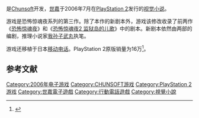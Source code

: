 {{expand|time=2015-02-12T16:20:33+00:00}}
{{refimprove|time=2015-02-12T16:20:33+00:00}}
{{NoteTA
| G1=Games
}}
{{Infobox VG
| title = 恐怖惊魂夜×3<br />三日月岛事件的真相
| japanese = かまいたちの夜×3 三日月島事件の真相
| platforms = [[PlayStation_2|PlayStation 2]]、[[移动电话|移动电话]]
| developer = [[Chunsoft|Chunsoft]]
| publisher = '''PlayStation 2'''{{Vgrelease|JP|[[世嘉|世嘉]]}}'''移动电话'''{{Vgrelease|JP|Chunsoft}}
| producer = [[中村光一|中村光一]]
| writer = [[我孫子武丸|我孫子武丸]]
| composer = [[羽毛田丈史|羽毛田丈史]]
| released = '''PlayStation 2'''{{Vgrelease|JP|2006年7月27日}}'''移动电话'''{{Vgrelease|JP|2007年2月15日}}
| genre = [[视觉小说|视觉小说]]
| modes = [[单人电子游戏|单人]]
}}

{{vgname|恐怖惊魂夜×3 三日月岛事件的真相|ja=かまいたちの夜×3 三日月島事件の真相|正标题也译作“'''镰鼬之夜3'''”}}是[[Chunsoft|Chunsoft]]开发，[[世嘉|世嘉]]于2006年7月在[[PlayStation_2|PlayStation 2]]发行的[[视觉小说|视觉小说]]。

游戏是恐怖惊魂夜系列的第三作。除了本作的新剧本外，游戏该修改收录了前两作《[[恐怖惊魂夜|恐怖惊魂夜]]》和《[[恐怖惊魂夜2_监狱岛的儿歌|恐怖惊魂夜2 监狱岛的儿歌]]》中的剧本。新剧本依然由两部的编剧，推理小说家[[我孙子武丸|我孙子武丸]]执笔。

游戏还移植于日本[[移动电话|移动电话]]。PlayStation 2原版销量为16万<ref>{{Cite book |year=2007 |title=ファミ通ゲーム白書2007 |publisher=[[エンターブレイン|エンターブレイン]] |page=389 |isbn=978-4-7577-3577-4 |language=ja}}</ref>。

== 参考文献 ==
{{reflist}}

{{Chunsoft的音响小说系列}}

{{DEFAULTSORT:Kamaitachi no Yoru 3 Mikatsukishima Shiken no Shinsou}}
[[Category:2006年电子游戏|Category:2006年电子游戏]]
[[Category:CHUNSOFT游戏|Category:CHUNSOFT游戏]]
[[Category:PlayStation_2游戏|Category:PlayStation 2游戏]]
[[Category:世嘉電子遊戲|Category:世嘉電子遊戲]]
[[Category:行動電話遊戲|Category:行動電話遊戲]]
[[Category:視覺小說|Category:視覺小說]]

{{visual-novel-stub}}